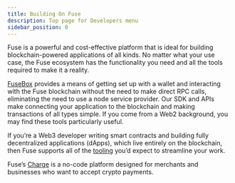 ```yaml
---
title: Building On Fuse
description: Top page for Developers menu
sidebar_position: 0
---
```


Fuse is a powerful and cost-effective platform that is ideal for building blockchain-powered applications of all kinds. No matter what your use case, the Fuse ecosystem has the functionality you need and all the tools required to make it a reality.

[FuseBox](https://docs-staging.fuse.io/developers/fusebox/) provides a means of getting set up with a wallet and interacting with the Fuse blockchain without the need to make direct RPC calls, eliminating the need to use a node service provider. Our SDK and APIs make connecting your application to the blockchain and making transactions of all types simple. If you come from a Web2 background, you may find these tools particularly useful.

If you’re a Web3 developer writing smart contracts and building fully decentralized applications (dApps), which live entirely on the blockchain, then Fuse supports all of the [tooling](https://docs-staging.fuse.io/developers/web3-tools/) you’d expect to streamline your work.

Fuse’s [Charge](https://docs-staging.fuse.io/developers/charge/) is a no-code platform designed for merchants and businesses who want to accept crypto payments.

